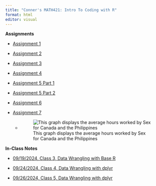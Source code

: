 ```yaml
---
title: "Conner's MATH421: Intro To Coding with R"
format: html
editor: visual
---
```


**Assignments**

-   [Assignment 1](Assignment%201/Assignment-1-_-Sample-RMarkdown.html)

-   [Assignment 2](Assignment%202/assignment2.html)

-   [Assignment 3](Assignment%203/assignment3.html)

-   [Assignment 4](Assignment%204/assignment4.html)

-   [Assignment 5 Part 1](Assignment%205/assignment5_part1.html)

-   [Assignment 5 Part 2](Assignment%205/assignment5_part2.html)

-   [Assignment 6](Assignment%206/assignment6.html)

-   [Assignment 7](Assignment%207/assignment7.html)

    -   

        ![This graph displays the average hours worked by Sex for Canada and the Philippines](C:\Users\student\OneDrive%20-%20Bryant%20University\Fall%202024\MATH421\MATH421\Data\Images\avgHoursWorked_bySex_CanadaPhil_forAge_20_40.png)

**In-Class Notes**

-   [09/19/2024, Class 3, Data Wrangling with Base R](Assignment%203/3_in_class_codes.html)

-   [09/24/2024, Class 4, Data Wrangling with dplyr](Assignment%204/4_in_class_codes.html)

-   [09/26/2024, Class 5, Data Wrangling with dplyr](Assignment%204/4_dplyr_notes.html)

